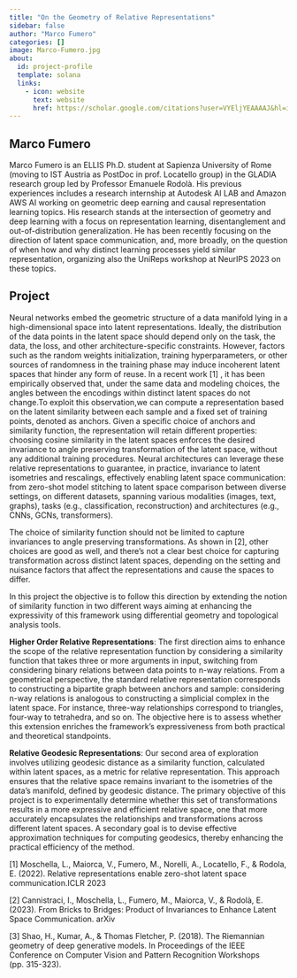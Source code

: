 ```yaml
---
title: "On the Geometry of Relative Representations"
sidebar: false
author: "Marco Fumero"
categories: []
image: Marco-Fumero.jpg
about:
  id: project-profile
  template: solana
  links:
    - icon: website
      text: website
      href: https://scholar.google.com/citations?user=VYEljYEAAAAJ&hl=it&authuser=1
---
```

## Marco Fumero
Marco Fumero is an ELLIS Ph.D. student at Sapienza University of Rome (moving to IST Austria as PostDoc in prof. Locatello group)  in the GLADIA research group led by Professor Emanuele Rodolà. His previous experiences includes a research internship at Autodesk AI LAB and Amazon AWS AI working on geometric deep earning and causal representation learning topics. His research stands at the intersection of geometry and deep learning with a focus on representation learning, disentanglement and out-of-distribution generalization. He has been recently focusing on the direction of latent space communication, and, more broadly, on the question of when how and why distinct learning processes yield similar representation, organizing also the UniReps workshop at NeurIPS 2023 on these topics.


## Project
Neural networks embed the geometric structure of a data manifold lying in a high-dimensional space into latent representations. Ideally, the distribution of the data points in the latent space should depend only on the task, the data, the loss, and other architecture-specific constraints. However, factors such as the random weights initialization, training hyperparameters, or other sources of randomness in the training phase may induce incoherent latent spaces that hinder any form of reuse. In a recent work [1] , it has been empirically observed that, under the same data and modeling choices, the angles between the encodings within distinct latent spaces do not change.To exploit this observation,we can compute a representation based on the latent similarity between each sample and a fixed set of training points, denoted as anchors.
Given a specific choice of anchors and similarity function, the representation will retain different properties: choosing cosine similarity in the latent spaces enforces the desired invariance to angle preserving transformation of the latent space, without any additional training procedures.
Neural architectures can leverage these relative representations to guarantee, in practice, invariance to latent isometries and rescalings, effectively enabling latent space communication: from zero-shot model stitching to latent space comparison between diverse settings, on different datasets, spanning various modalities (images, text, graphs), tasks (e.g., classification, reconstruction) and architectures (e.g., CNNs, GCNs, transformers).


The choice of similarity function should not be limited to capture invariances to angle preserving transformations. As shown in [2], other choices are good as well, and there’s not a clear best choice for capturing transformation across distinct latent spaces, depending on the setting and nuisance factors that affect the representations and cause the spaces to differ.

In this project the objective is to follow this direction by extending  the notion of similarity function in two different ways aiming at enhancing the expressivity of this framework using differential geometry and topological analysis tools.


**Higher Order Relative Representations**: The first direction aims to enhance the scope of the relative representation function by considering a similarity function that takes three or more arguments in input, switching from considering binary relations between data points to n-way relations. From a geometrical perspective, the standard relative representation corresponds to constructing a bipartite graph between anchors and sample: considering n-way relations is analogous to constructing a simplicial complex in the latent space. For instance, three-way relationships correspond to  triangles, four-way to tetrahedra, and so on. The objective here is to assess whether this extension enriches the framework's expressiveness from both practical and theoretical standpoints.

**Relative Geodesic Representations**: Our second area of exploration involves utilizing geodesic distance as a similarity function, calculated within latent spaces, as a metric for relative representation. This approach ensures that the relative space remains invariant to the isometries of the data's manifold, defined by geodesic distance. The primary objective of this project is to experimentally determine whether this set of transformations results in a more expressive and efficient relative space, one that more accurately encapsulates the relationships and transformations across different latent spaces. A secondary goal is to devise effective approximation techniques for computing geodesics, thereby enhancing the practical efficiency of the method.


[1] Moschella, L., Maiorca, V., Fumero, M., Norelli, A., Locatello, F., & Rodola, E. (2022). Relative representations enable zero-shot latent space communication.ICLR 2023

[2] Cannistraci, I., Moschella, L., Fumero, M., Maiorca, V., & Rodolà, E. (2023). From Bricks to Bridges: Product of Invariances to Enhance Latent Space Communication. arXiv

[3] Shao, H., Kumar, A., & Thomas Fletcher, P. (2018). The Riemannian geometry of deep generative models. In Proceedings of the IEEE Conference on Computer Vision and Pattern Recognition Workshops (pp. 315-323).

